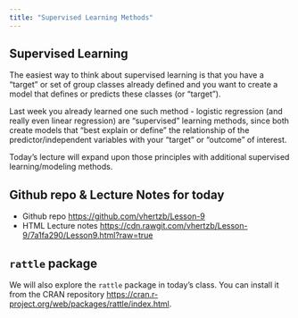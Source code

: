 ```yaml
---
title: "Supervised Learning Methods"
---
```


## Supervised Learning

The easiest way to think about supervised learning is that you have a "target" or set of group classes already defined and you want to create a model that defines or predicts these classes (or "target").

Last week you already learned one such method - logistic regression (and really even linear regression) are "supervised" learning methods, since both create models that "best explain or define" the relationship of the predictor/independent variables with your "target" or "outcome" of interest. 

Today's lecture will expand upon those principles with additional supervised learning/modeling methods.

## Github repo & Lecture Notes for today

* Github repo [https://github.com/vhertzb/Lesson-9](https://github.com/vhertzb/Lesson-9)
* HTML Lecture notes [https://cdn.rawgit.com/vhertzb/Lesson-9/7a1fa290/Lesson9.html?raw=true](https://cdn.rawgit.com/vhertzb/Lesson-9/7a1fa290/Lesson9.html?raw=true)

## `rattle` package

We will also explore the `rattle` package in today's class. You can install it from the CRAN repository [https://cran.r-project.org/web/packages/rattle/index.html](https://cran.r-project.org/web/packages/rattle/index.html).
